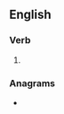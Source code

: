 ==English==

===Verb===
{{head|en|verb form}}

# {{present participle of|en|averse|nocat=1}}

===Anagrams===
* {{anagrams|en|a=aeginrsv|resaving|vaginers|vinegars}}